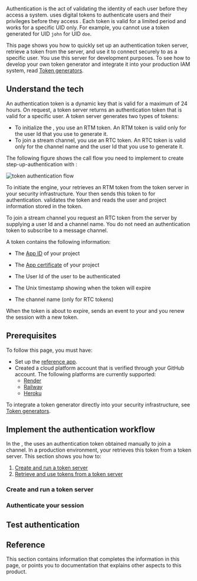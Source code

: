 
Authentication is the act of validating the identity of each user before they access a system. <Vg k="COMPANY" />
uses digital tokens to authenticate users and their privileges before they access <Vg k="MESS" />. Each token is valid
for a limited period and works for a specific UID only. For example, you cannot use a token generated for UID
`john` for UID `doe`.

This page shows you how to quickly set up an authentication token server, retrieve a token from the server, and use
it to connect securely to <Vg k="MESS" /> as a specific user. You use this server for development
purposes. To see how to develop your own token generator and integrate it into your production IAM system, read
[Token generators](/signaling/develop/integrate-token-generation).

## Understand the tech

An authentication token is a dynamic key that is valid for a maximum of 24 hours. On request, a token server returns an authentication token that is valid for a specific user. A token server generates two types of tokens:

* To initialize the <Vg k="MESS_ENGINE" />, you use an RTM token. An RTM token is valid only for the user Id that you use to generate it.
* To join a stream channel, you use an RTC token. An RTC token is valid only for the channel name and the user Id that you use to generate it.

The following figure shows the call flow you need to implement to create step-up-authentication with <Vg k="MESS"/>:

![token authentication flow](/images/signaling/authentication-workflow.svg)

To initiate the <Vg k="MESS" /> engine, your <Vpl k="CLIENT" /> retrieves an RTM token from the token server in your security infrastructure. Your <Vpl k="CLIENT" /> then sends this token  to <Vg k="AGORA_BACKEND" /> for authentication. <Vg k="AGORA_BACKEND" /> validates the token and reads the user and project information stored in the token. 

To join a stream channel you request an RTC token from the server by supplying a user Id and a channel name. You do not need an authentication token to subscribe to a message channel. 

A token contains the following information:

-   The [App ID](../reference/manage-agora-account#get-the-app-id) of your <Vg k="COMPANY" /> project

-   The [App certificate](../reference/manage-agora-account#get-the-app-certificate) of your <Vg k="COMPANY" /> project

-   The User Id of the user to be authenticated

-   The Unix timestamp showing when the token will expire

-   The channel name (only for RTC tokens)

When the token is about to expire, <Vg k="AGORA_BACKEND" /> sends an event to your <Vpl k="CLIENT" /> and you renew the session with a new token.

## Prerequisites

To follow this page, you must have:

- Set up the [<Vg k="MESS_SDK"/> reference app](/en/signaling/get-started/get-started-sdk#project-setup).
-  Created a cloud platform account that is verified through your GitHub account. The following platforms are
currently supported:
    - [Render](https://render.com/)
    - [Railway](https://railway.app/)
    - [Heroku](https://www.heroku.com/)

To integrate a token generator directly into your security infrastructure, see [Token generators](/signaling/develop/integrate-token-generation).

## Implement the authentication workflow

In the <Vg k="GET_STARTED"/>, the <Vpl k="CLIENT" /> uses an authentication token obtained manually to join a channel. In a production environment, your <Vpl k="CLIENT" /> retrieves this token from a token server. This section shows you how to:

1.  [Create and run a token server](#create-and-run-a-token-server)
2.  [Retrieve and use tokens from a token server](#authentication-using-the-sdk)

### Create and run a token server

<CreateRunTokenServer/>

### Authenticate your <Vg k="MESS"/> session

<Implement />


## Test authentication

<Test />

## Reference

This section contains information that completes the information in this page, or points you to documentation that explains other aspects to this product.

<Reference />
